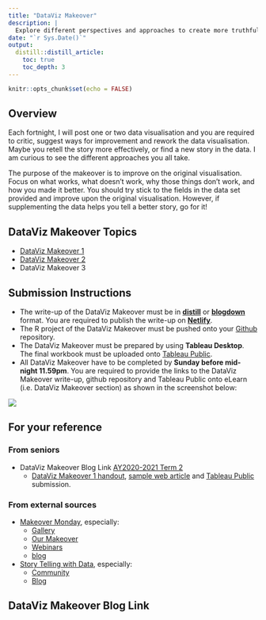 ```yaml
---
title: "DataViz Makeover"
description: |
  Explore different perspectives and approaches to create more truthful and enlightening data visualisation
date: "`r Sys.Date()`"
output:
  distill::distill_article:
    toc: true
    toc_depth: 3
---
```


```r
knitr::opts_chunk$set(echo = FALSE)
```

## Overview
Each fortnight, I will post one or two data visualisation and you are required to critic, suggest ways for improvement and rework the data visualisation. Maybe you retell the story more effectively, or find a new story in the data. I am curious to see the different approaches you all take.

The purpose of the makeover is to improve on the original visualisation. Focus on what works, what doesn’t work, why those things don’t work, and how you made it better. You should try stick to the fields in the data set provided and improve upon the original visualisation. However, if supplementing the data helps you tell a better story, go for it!

## DataViz Makeover Topics
- [DataViz Makeover 1](DataViz/DataViz1.html)
- [DataViz Makeover 2](DataViz/DataViz2.html)
- DataViz Makeover 3

## Submission Instructions

- The write-up of the DataViz Makeover must be in [**distill**](https://rstudio.github.io/distill/) or [**blogdown**](https://github.com/rstudio/blogdown) format. You are required to publish the write-up on [**Netlify**](https://www.netlify.com/).
- The R project of the DataViz Makeover must be pushed onto your [Github](https://github.com/) repository.
- The DataViz Makeover must be prepared by using **Tableau Desktop**.  The final workbook must be uploaded onto [Tableau Public](https://public.tableau.com/en-us/s/).
- All DataViz Makeover have to be completed by **Sunday before mid-night 11.59pm**. You are required to provide the links to the DataViz Makeover write-up, github repository and Tableau Public onto eLearn (i.e. DataViz Makeover section) as shown in the screenshot below:

![](img/image2.jpg)

## For your reference

### From seniors
- DataViz Makeover Blog Link [AY2020-2021 Term 2](https://wiki.smu.edu.sg/2021t2isss608/DataViz#DataViz_Makeover_Blog_Link)
    - [DataViz Makeover 1 handout](others/ISSS608_AY2020-21T2_DataViz1.pdf), [sample web article](https://kaichinlim.netlify.app/posts/2021-01-24-dataviz-makeover-1/) and [Tableau Public](https://public.tableau.com/profile/kai.chin#!/vizhome/DataViz1_16113674336320/Sheet1?publish=yes) submission. 

### From external sources
- [Makeover Monday](https://www.makeovermonday.co.uk/), especially:
    - [Gallery](https://www.makeovermonday.co.uk/gallery/)
    - [Our Makeover](https://www.makeovermonday.co.uk/makeovers/)
    - [Webinars](https://www.makeovermonday.co.uk/webinars/)
    - [blog](https://www.makeovermonday.co.uk/blog/)

- [Story Telling with Data](http://www.storytellingwithdata.com/), especially:
    - [Community](https://community.storytellingwithdata.com/)
    - [Blog](http://www.storytellingwithdata.com/blog)

## DataViz Makeover Blog Link





